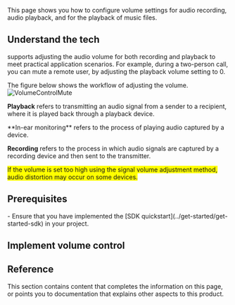 
This page shows you how to configure volume settings for audio recording, audio playback, and for the playback of music files.

## Understand the tech

<Vg k="COMPANY" /> <Vpd k="SDK"/> supports adjusting the audio volume for both recording and playback to meet practical application scenarios. For example, during a two-person call, you can mute a remote user, by adjusting the playback volume setting to 0.

The figure below shows the workflow of adjusting the volume.
![VolumeControlMute](/images/video-sdk/voulume-control-mute-adjustVolume.png)

**Playback** refers to transmitting an audio signal from a sender to a recipient, where it is played back through a playback device.

<PlatformWrapper platform="android">
**In-ear monitoring** refers to the process of playing audio captured by a device.
</PlatformWrapper>

**Recording** refers to the process in which audio signals are captured by a recording device and then sent to the transmitter.

<Admonition type="caution" title="Caution" style="background-color:yellow">If the volume is set too high using the signal volume adjustment method, audio distortion may occur on some devices.</Admonition>

## Prerequisites
<Prerequisites/>
- Ensure that you have implemented the [SDK quickstart](../get-started/get-started-sdk) in your project. 

## Implement volume control
<ProjectImplement/>

## Reference
This section contains content that completes the information on this page, or points you to documentation that explains other aspects to this product.

<Reference/>
